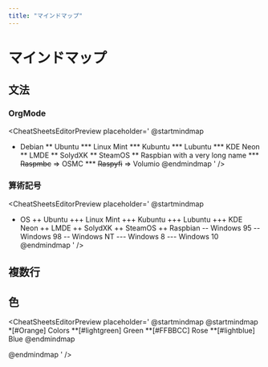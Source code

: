 ```yaml
---
title: "マインドマップ"
---
```


# マインドマップ

## 文法
### OrgMode
<CheatSheetsEditorPreview placeholder='
@startmindmap
* Debian
** Ubuntu
*** Linux Mint
*** Kubuntu
*** Lubuntu
*** KDE Neon
** LMDE
** SolydXK
** SteamOS
** Raspbian with a very long name
*** <s>Raspmbc</s> => OSMC
*** <s>Raspyfi</s> => Volumio
@endmindmap
' 
/>

### 算術記号
<CheatSheetsEditorPreview placeholder='
@startmindmap
+ OS
++ Ubuntu
+++ Linux Mint
+++ Kubuntu
+++ Lubuntu
+++ KDE Neon
++ LMDE
++ SolydXK
++ SteamOS
++ Raspbian
-- Windows 95
-- Windows 98
-- Windows NT
--- Windows 8
--- Windows 10
@endmindmap
' 
/>

## 複数行
<CheatSheetsEditorPreview placeholder='
@startmindmap
**:Example 1
<code>
template <typename T>
class cname{
void f1()<U+003B>
...
}
</code>
;
@endmindmap
' 
/>

## 色
<CheatSheetsEditorPreview placeholder='
@startmindmap
@startmindmap
*[#Orange] Colors
**[#lightgreen] Green
**[#FFBBCC] Rose
**[#lightblue] Blue
@endmindmap

@endmindmap
' 
/>


